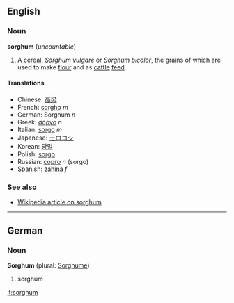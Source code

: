 ==English==
===Noun===
'''sorghum''' (''uncountable'')

#A [[cereal]], ''Sorghum vulgare'' or ''Sorghum bicolor'', the grains of which are used to make [[flour]] and as [[cattle]] [[feed]].

====Translations====
*Chinese: [[高梁]]
*French: [[sorgho]] ''m''
*German: Sorghum ''n''
*Greek: [[σόργο]] ''n''
*Italian: [[sorgo#Italian|sorgo]] ''m''
*Japanese: [[モロコシ]]
*Korean: [[당밀]]
*Polish: [[sorgo#Polish|sorgo]]
*Russian: [[сорго]] ''n'' (sorgo)
*Spanish: [[zahína]] ''f''

===See also===
*[[w:Sorghum|Wikipedia article on sorghum]]

----
==German==
===Noun===
'''Sorghum''' (plural: [[Sorghume]])

#sorghum

[[it:sorghum]]